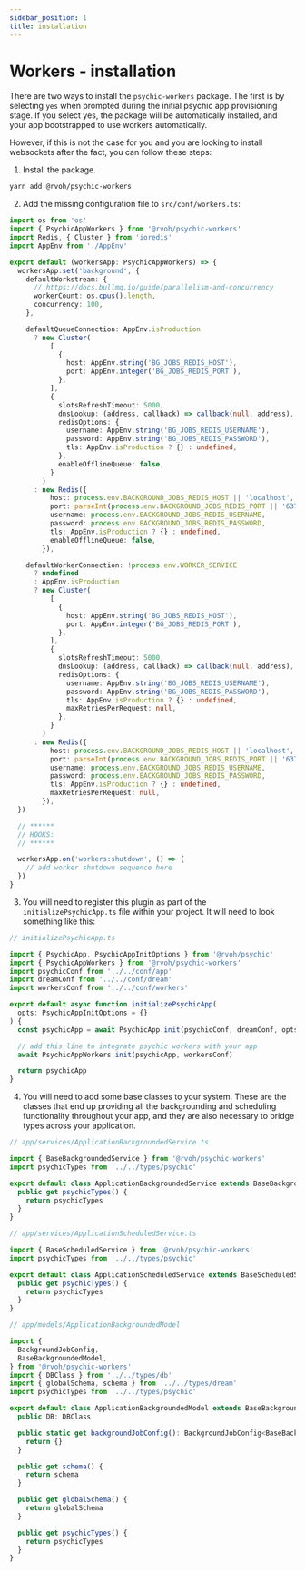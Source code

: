 ```yaml
---
sidebar_position: 1
title: installation
---
```


# Workers - installation

There are two ways to install the `psychic-workers` package. The first is by selecting `yes` when prompted during the initial psychic app provisioning stage. If you select yes, the package will be automatically installed, and your app bootstrapped to use workers automatically.

However, if this is not the case for you and you are looking to install websockets after the fact, you can follow these steps:

1. Install the package.

```bash
yarn add @rvoh/psychic-workers
```

2. Add the missing configuration file to `src/conf/workers.ts`:

```ts
import os from 'os'
import { PsychicAppWorkers } from '@rvoh/psychic-workers'
import Redis, { Cluster } from 'ioredis'
import AppEnv from './AppEnv'

export default (workersApp: PsychicAppWorkers) => {
  workersApp.set('background', {
    defaultWorkstream: {
      // https://docs.bullmq.io/guide/parallelism-and-concurrency
      workerCount: os.cpus().length,
      concurrency: 100,
    },

    defaultQueueConnection: AppEnv.isProduction
      ? new Cluster(
          [
            {
              host: AppEnv.string('BG_JOBS_REDIS_HOST'),
              port: AppEnv.integer('BG_JOBS_REDIS_PORT'),
            },
          ],
          {
            slotsRefreshTimeout: 5000,
            dnsLookup: (address, callback) => callback(null, address),
            redisOptions: {
              username: AppEnv.string('BG_JOBS_REDIS_USERNAME'),
              password: AppEnv.string('BG_JOBS_REDIS_PASSWORD'),
              tls: AppEnv.isProduction ? {} : undefined,
            },
            enableOfflineQueue: false,
          }
        )
      : new Redis({
          host: process.env.BACKGROUND_JOBS_REDIS_HOST || 'localhost',
          port: parseInt(process.env.BACKGROUND_JOBS_REDIS_PORT || '6379', 10),
          username: process.env.BACKGROUND_JOBS_REDIS_USERNAME,
          password: process.env.BACKGROUND_JOBS_REDIS_PASSWORD,
          tls: AppEnv.isProduction ? {} : undefined,
          enableOfflineQueue: false,
        }),

    defaultWorkerConnection: !process.env.WORKER_SERVICE
      ? undefined
      : AppEnv.isProduction
      ? new Cluster(
          [
            {
              host: AppEnv.string('BG_JOBS_REDIS_HOST'),
              port: AppEnv.integer('BG_JOBS_REDIS_PORT'),
            },
          ],
          {
            slotsRefreshTimeout: 5000,
            dnsLookup: (address, callback) => callback(null, address),
            redisOptions: {
              username: AppEnv.string('BG_JOBS_REDIS_USERNAME'),
              password: AppEnv.string('BG_JOBS_REDIS_PASSWORD'),
              tls: AppEnv.isProduction ? {} : undefined,
              maxRetriesPerRequest: null,
            },
          }
        )
      : new Redis({
          host: process.env.BACKGROUND_JOBS_REDIS_HOST || 'localhost',
          port: parseInt(process.env.BACKGROUND_JOBS_REDIS_PORT || '6379', 10),
          username: process.env.BACKGROUND_JOBS_REDIS_USERNAME,
          password: process.env.BACKGROUND_JOBS_REDIS_PASSWORD,
          tls: AppEnv.isProduction ? {} : undefined,
          maxRetriesPerRequest: null,
        }),
  })

  // ******
  // HOOKS:
  // ******

  workersApp.on('workers:shutdown', () => {
    // add worker shutdown sequence here
  })
}
```

3. You will need to register this plugin as part of the `initializePsychicApp.ts` file within your project. It will need to look something like this:

```ts
// initializePsychicApp.ts

import { PsychicApp, PsychicAppInitOptions } from '@rvoh/psychic'
import { PsychicAppWorkers } from '@rvoh/psychic-workers'
import psychicConf from '../../conf/app'
import dreamConf from '../../conf/dream'
import workersConf from '../../conf/workers'

export default async function initializePsychicApp(
  opts: PsychicAppInitOptions = {}
) {
  const psychicApp = await PsychicApp.init(psychicConf, dreamConf, opts)

  // add this line to integrate psychic workers with your app
  await PsychicAppWorkers.init(psychicApp, workersConf)

  return psychicApp
}
```

4. You will need to add some base classes to your system. These are the classes that end up providing all the backgrounding and scheduling functionality throughout your app, and they are also necessary to bridge types across your application.

```ts
// app/services/ApplicationBackgroundedService.ts

import { BaseBackgroundedService } from '@rvoh/psychic-workers'
import psychicTypes from '../../types/psychic'

export default class ApplicationBackgroundedService extends BaseBackgroundedService {
  public get psychicTypes() {
    return psychicTypes
  }
}
```

```ts
// app/services/ApplicationScheduledService.ts

import { BaseScheduledService } from '@rvoh/psychic-workers'
import psychicTypes from '../../types/psychic'

export default class ApplicationScheduledService extends BaseScheduledService {
  public get psychicTypes() {
    return psychicTypes
  }
}
```

```ts
// app/models/ApplicationBackgroundedModel

import {
  BackgroundJobConfig,
  BaseBackgroundedModel,
} from '@rvoh/psychic-workers'
import { DBClass } from '../../types/db'
import { globalSchema, schema } from '../../types/dream'
import psychicTypes from '../../types/psychic'

export default class ApplicationBackgroundedModel extends BaseBackgroundedModel {
  public DB: DBClass

  public static get backgroundJobConfig(): BackgroundJobConfig<BaseBackgroundedModel> {
    return {}
  }

  public get schema() {
    return schema
  }

  public get globalSchema() {
    return globalSchema
  }

  public get psychicTypes() {
    return psychicTypes
  }
}
```

